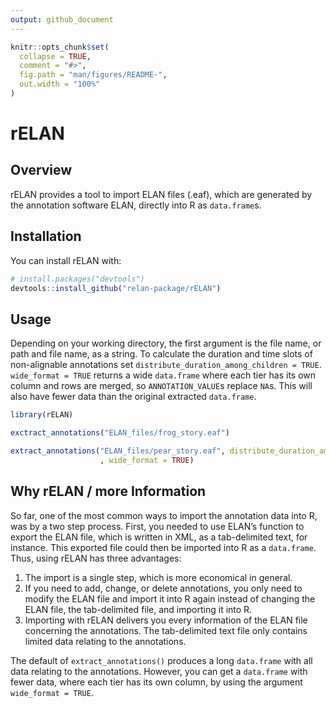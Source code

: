 ```yaml
---
output: github_document
---
```


<!-- README.md is generated from README.Rmd. Please edit that file -->

```r
knitr::opts_chunk$set(
  collapse = TRUE,
  comment = "#>",
  fig.path = "man/figures/README-",
  out.width = "100%"
)
```

# rELAN

<!-- badges: start -->

<!-- badges: end -->

## Overview

rELAN provides a tool to import ELAN files (.eaf), which are generated by the annotation software ELAN, directly into R as `data.frame`s.

## Installation

You can install rELAN with:

```r
# install.packages("devtools")
devtools::install_github("relan-package/rELAN")
```

## Usage

Depending on your working directory, the first argument is the file name, or path and file name, as a string. To calculate the duration and time slots of non-alignable annotations set `distribute_duration_among_children = TRUE`. `wide_format = TRUE` returns a wide `data.frame` where each tier has its own column and rows are merged, so `ANNOTATION_VALUE`s replace `NA`s. This will also have fewer data than the original extracted `data.frame`.

```r
library(rELAN)

exctract_annotations("ELAN_files/frog_story.eaf")

extract_annotations("ELAN_files/pear_story.eaf", distribute_duration_among_children = TRUE
                    , wide_format = TRUE)

```

## Why rELAN / more Information

So far, one of the most common ways to import the annotation data into R, was by a two step process. First, you needed to use ELAN's function to export the ELAN file, which is written in XML, as a tab-delimited text, for instance. This exported file could then be imported into R as a `data.frame`. Thus, using rELAN has three advantages:

1.  The import is a single step, which is more economical in general.
2.  If you need to add, change, or delete annotations, you only need to modify the ELAN file and import it into R again instead of changing the ELAN file, the tab-delimited file, and importing it into R.
3.  Importing with rELAN delivers you every information of the ELAN file concerning the annotations. The tab-delimited text file only contains limited data relating to the annotations.

The default of `extract_annotations()` produces a long `data.frame` with all data relating to the annotations. However, you can get a `data.frame` with fewer data, where each tier has its own column, by using the argument `wide_format = TRUE`.
